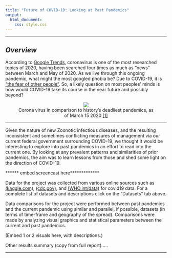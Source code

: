```yaml
---
title: "Future of COVID-19: Looking at Past Pandemics" 
output:
  html_document:
    css: style.css
---
```

<style type = "text/css">

h1.title {color: brown}

</style>

***

<brk><brk><brk>

## *Overview*

According to [Google Trends](https://trends.google.com/trends/story/US_cu_4Rjdh3ABAABMHM_en), coronavirus is one of the most researched topics of 2020, having been searched four times as much as "news" between March and May of 2020. As we live through this ongoing pandemic, what might the most googled phobia be? Due to COVID-19, it is ["the fear of other people"](https://nypost.com/2020/10/15/most-googled-phobia-of-2020-is-fear-of-other-people-amid-covid-19/
). So, a likely question on most peoples' minds is how would COVID-19 take its course in the near future and possibly beyond?

<center>
<figure>
![](pictures/history_of_pandemics.jpg)
<figcaption> Corona virus in comparison to history's deadliest pandemics, as of March 15 2020 [[1]](https://dailymail.co.uk/news/article-8120631) </figcaption>
</figure>
</center>

***

Given the nature of new Zoonotic infectious diseases, and the resulting inconsistent and sometimes conflicting measures of management via our current federal government surrounding COVID-19, we thought it would be interesting to explore into past pandemics in an effort to read into the current one. By looking at any prevalent patterns and similarities of prior pandemics, the aim was to learn lessons from those and shed some light on the direction of COVID-19.    

****** embed screencast here*************

Data for the project was collected from various online sources such as [(kaggle.com)](https://www.kaggle.com), [(cdc.gov)](https://www.cdc.gov/datastatistics/), and [(WHO.int/data)](https://www.who.int/data/) for covid19 data. For a complete list of datasets and descriptions click on the  "Datasets" tab above.


Data comparisons for the project were performed between past pandemics and the current pandemic using similar and parallel, if possible, datasets (in terms of time-frame and geography of the spread). Comparisons were made by analyzing visual graphics and statistical parameters between the current and past pandemics. 

(Embed 1 or 2 visuals here, with descriptions.) 


Other results summary (copy from full report).....
     

***

